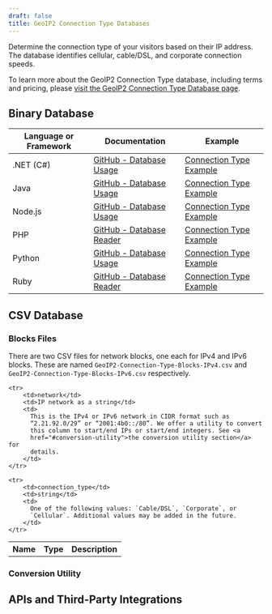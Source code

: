 ```yaml
---
draft: false
title: GeoIP2 Connection Type Databases
---
```




Determine the connection type of your visitors based on their IP address. The
database identifies cellular, cable/DSL, and corporate connection
speeds.

To learn more about the GeoIP2 Connection Type database, including terms and
pricing, please
[visit the GeoIP2 Connection Type Database page](https://www.maxmind.com/en/geoip2-connection-type-database).

<DataPrivacyWarning />

## Binary Database

<BinaryDatabases />

| Language or Framework | Documentation                                                                      | Example                                                                                      |
| --------------------- | ---------------------------------------------------------------------------------- | -------------------------------------------------------------------------------------------- |
| .NET (C#)             | [GitHub - Database Usage](https://github.com/maxmind/GeoIP2-dotnet#database-usage) | [Connection Type Example](https://github.com/maxmind/GeoIP2-dotnet#connection-type-database) |
| Java                  | [GitHub - Database Usage](https://github.com/maxmind/GeoIP2-java#database-usage)   | [Connection Type Example](https://github.com/maxmind/GeoIP2-java#connection-type)            |
| Node.js               | [GitHub - Database Usage](https://github.com/maxmind/GeoIP2-node#database-usage)   | [Connection Type Example](https://github.com/maxmind/GeoIP2-node#connection-type-example)    |
| PHP                   | [GitHub - Database Reader](https://github.com/maxmind/GeoIP2-php#database-reader)  | [Connection Type Example](https://github.com/maxmind/GeoIP2-php#connection-type-example)     |
| Python                | [GitHub - Database Usage](https://github.com/maxmind/GeoIP2-python#database-usage) | [Connection Type Example](https://github.com/maxmind/GeoIP2-python#connection-type-database) |
| Ruby                  | [GitHub - Database Reader](https://github.com/maxmind/GeoIP2-ruby#database-reader) | [Connection Type Example](https://github.com/maxmind/GeoIP2-ruby#connection-type-example)    |

## CSV Database

<CsvDatabasesIntro />

<ZipFileContent product-name="GeoIP2-Connection-Type" />

<FileFormat />

### Blocks Files

There are two CSV files for network blocks, one each for IPv4 and IPv6 blocks.
These are named `GeoIP2-Connection-Type-Blocks-IPv4.csv` and
`GeoIP2-Connection-Type-Blocks-IPv6.csv` respectively.

<table>
  <tbody>
    <tr>
        <th>Name</th>
        <th>Type</th>
        <th>Description</th>
    </tr>

    <tr>
        <td>network</td>
        <td>IP network as a string</td>
        <td>
          This is the IPv4 or IPv6 network in CIDR format such as
          “2.21.92.0/29” or “2001:4b0::/80”. We offer a utility to convert
          this column to start/end IPs or start/end integers. See <a
          href="#conversion-utility">the conversion utility section</a> for
          details.
        </td>
    </tr>

    <tr>
        <td>connection_type</td>
        <td>string</td>
        <td>
          One of the following values: `Cable/DSL`, `Corporate`, or
          `Cellular`. Additional values may be added in the future.
        </td>
    </tr>
  </tbody>
</table>

### Conversion Utility

<ConversionUtility />

## APIs and Third-Party Integrations

<APIs />
